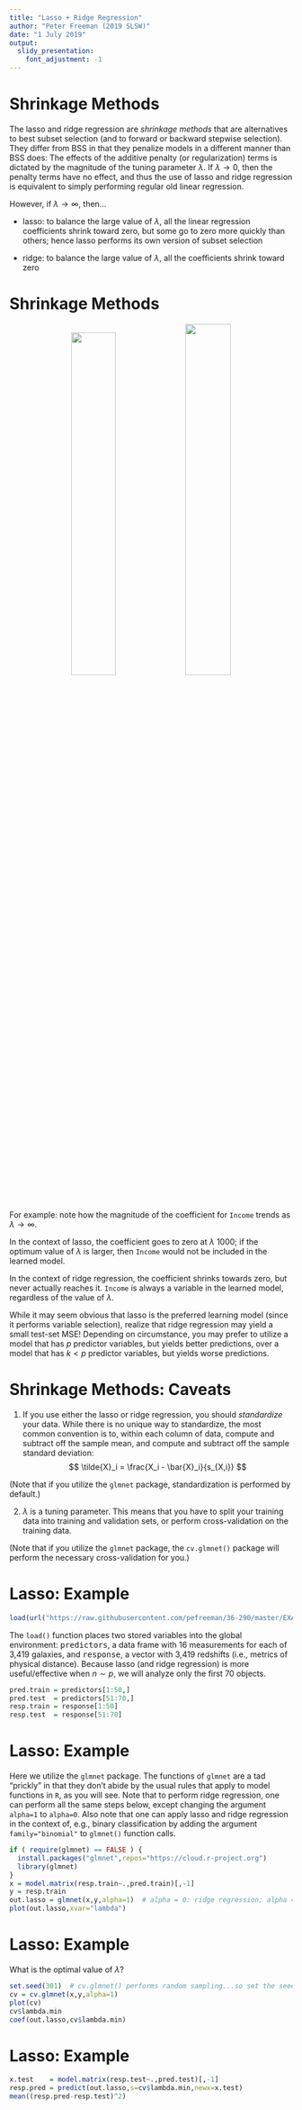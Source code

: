 ```yaml
---
title: "Lasso + Ridge Regression"
author: "Peter Freeman (2019 SLSW)"
date: "1 July 2019"
output: 
  slidy_presentation:
    font_adjustment: -1
---
```


Shrinkage Methods
===

The lasso and ridge regression are *shrinkage methods* that are alternatives to best subset selection (and to forward or backward stepwise selection). They differ from BSS in that they penalize models in a different manner than BSS does:
\begin{eqnarray*}
{\rm lasso:} &~& {\rm RSS} + \lambda \sum_{i=1}^p \vert \beta_i \vert \\
{\rm ridge:} &~& {\rm RSS} + \lambda \sum_{i=1}^p \beta_i^2
\end{eqnarray*}
The effects of the additive penalty (or regularization) terms is dictated by the magnitude of the tuning parameter $\lambda$. If $\lambda \rightarrow 0$, then the penalty terms have no effect, and thus the use of lasso and ridge regression is equivalent to simply performing regular old linear regression.

However, if $\lambda \rightarrow \infty$, then...

- lasso: to balance the large value of $\lambda$, all the linear regression coefficients shrink toward zero, but some go to zero more quickly than others; hence lasso performs its own version of subset selection

- ridge: to balance the large value of $\lambda$, all the coefficients shrink toward zero

Shrinkage Methods
===

<center> ![](http://www.stat.cmu.edu/~pfreeman/Lasso.png){width=39.5%}
![](http://www.stat.cmu.edu/~pfreeman/Ridge.png){width=40%} </center>

For example: note how the magnitude of the coefficient for `Income` trends as $\lambda \rightarrow \infty$.

In the context of lasso, the coefficient goes to zero at $\lambda ~ 1000$; if the optimum value of $\lambda$ is larger, then `Income` would not be included in the learned model.

In the context of ridge regression, the coefficient shrinks towards zero, but never actually reaches it. `Income` is always a variable in the learned model, regardless of the value of $\lambda$.

While it may seem obvious that lasso is the preferred learning model (since it performs variable selection), realize that ridge regression may yield a small test-set MSE! Depending on circumstance, you may prefer to utilize a model that has $p$ predictor variables, but yields better predictions, over a model that has $k < p$ predictor variables, but yields worse predictions.

Shrinkage Methods: Caveats
===

1. If you use either the lasso or ridge regression, you should *standardize* your data. While there is no unique way to standardize, the most common convention is to, within each column of data, compute and subtract off the sample mean, and compute and subtract off the sample standard deviation:
$$
\tilde{X}_i = \frac{X_i - \bar{X}_i}{s_{X,i}}
$$

(Note that if you utilize the `glmnet` package, standardization is performed by default.)

2. $\lambda$ is a tuning parameter. This means that you have to split your training data into training and validation sets, or perform cross-validation on the training data.

(Note that if you utilize the `glmnet` package, the `cv.glmnet()` package will perform the necessary cross-validation for you.)

Lasso: Example
===

```r
load(url("https://raw.githubusercontent.com/pefreeman/36-290/master/EXAMPLE_DATASETS/PHOTO_MORPH/photo_morph.Rdata"))
```
The `load()` function places two stored variables into the global environment: <tt>predictors</tt>, a data frame with 16 measurements for each of 3,419 galaxies, and <tt>response</tt>, a vector with 3,419 redshifts (i.e., metrics of physical distance). Because lasso (and ridge regression) is more useful/effective when $n \sim p$, we will analyze only the first 70 objects.
```r
pred.train = predictors[1:50,]
pred.test  = predictors[51:70,]
resp.train = response[1:50]
resp.test  = response[51:70]
```

Lasso: Example
===

Here we utilize the `glmnet` package. The functions of `glmnet` are a tad "prickly" in that they don't abide by the usual rules that apply to model functions in `R`, as you will see. Note that to perform ridge regression, one can perform all the same steps below, except changing the argument `alpha=1` to `alpha=0`. Also note that one can apply lasso and ridge regression in the context of, e.g., binary classification by adding the argument `family="binomial"` to `glmnet()` function calls.
```r
if ( require(glmnet) == FALSE ) {
  install.packages("glmnet",repos="https://cloud.r-project.org")
  library(glmnet)
}
x = model.matrix(resp.train~.,pred.train)[,-1]
y = resp.train
out.lasso = glmnet(x,y,alpha=1)  # alpha = 0: ridge regression; alpha = 1: lasso
plot(out.lasso,xvar="lambda")
```

Lasso: Example
===

What is the optimal value of $\lambda$?
```r
set.seed(301)  # cv.glmnet() performs random sampling...so set the seed!
cv = cv.glmnet(x,y,alpha=1)
plot(cv)
cv$lambda.min
coef(out.lasso,cv$lambda.min)
```

Lasso: Example
===

```r
x.test    = model.matrix(resp.test~.,pred.test)[,-1]
resp.pred = predict(out.lasso,s=cv$lambda.min,newx=x.test)
mean((resp.pred-resp.test)^2)
```
